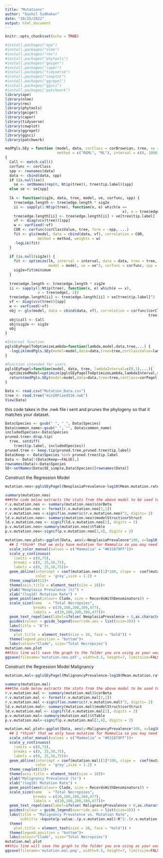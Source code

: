 ```yaml
---
title: "Mutations"
author: "Sushil Sudhakar"
date: "10/25/2022"
output: html_document
---
```


```r
knitr::opts_chunk$set(echo = TRUE)
```

```r
#install.packages("ape")
#install.packages("nlme")
#install.packages("rms")
#install.packages("phytools")
#install.packages("geiger")
#install.packages("caper")
#install.packages("tidyverse")
#install.packages("cowplot")
#install.packages("ggrepel")
#install.packages("ggsci")
#install.packages("patchwork")
library(ape)
library(nlme)
library(rms)
library(phytools)
library(geiger)
library(caper)
library(tidyverse)
library(cowplot)
library(ggrepel)
library(ggsci)
library(patchwork)
```

```r
modPgls.SEy = function (model, data, corClass = corBrownian, tree, se = NULL, 
                        method = c("REML", "ML"), interval = c(0, 1000), corClassValue=1, sig2e=NULL, ...) 
{
  Call <- match.call()
  corfunc <- corClass
  spp <- rownames(data)
  data <- cbind(data, spp)
  if (is.null(se)) 
    se <- setNames(rep(0, Ntip(tree)), tree$tip.label)[spp]
  else se <- se[spp]
  
  lk <- function(sig2e, data, tree, model, ve, corfunc, spp) {
    tree$edge.length <- tree$edge.length * sig2e
    ii <- sapply(1:Ntip(tree), function(x, e) which(e == 
                                                      x), e = tree$edge[, 2])
    tree$edge.length[ii] <- tree$edge.length[ii] + ve[tree$tip.label]
    vf <- diag(vcv(tree))[spp]
    w <- varFixed(~vf)
    COR <- corfunc(corClassValue, tree, form = ~spp, ...)
    fit <- gls(model, data = cbind(data, vf), correlation = COR, 
               method = method, weights = w)
    -logLik(fit)
  }
  
  if (is.null(sig2e)) {
    fit <- optimize(lk, interval = interval, data = data, tree = tree, 
                    model = model, ve = se^2, corfunc = corfunc, spp = spp)
    sig2e=fit$minimum
  }
  
  tree$edge.length <- tree$edge.length * sig2e
  ii <- sapply(1:Ntip(tree), function(x, e) which(e == x), 
               e = tree$edge[, 2])
  tree$edge.length[ii] <- tree$edge.length[ii] + se[tree$tip.label]^2
  vf <- diag(vcv(tree))[spp]
  w <- varFixed(~vf)
  obj <- gls(model, data = cbind(data, vf), correlation = corfunc(corClassValue, 
                                                                  tree, form = ~spp, ...), weights = w, method = method)
  obj$call <- Call
  obj$sig2e <- sig2e
  obj
}

#Internal function
pglsSEyPagelToOptimizeLambda=function(lambda,model,data,tree,...) {
  -logLik(modPgls.SEy(model=model,data=data,tree=tree,corClassValue=lambda,corClass=corPagel,fixed=T,...)) #Returns -logLikelihood of the pgls.SEy model with lambda fixed to the value of the lambda argument. sig2e will be optimized within modPgls.SEy unless given as an argument here
}

#Function intended for users
pglsSEyPagel=function(model, data, tree, lambdaInterval=c(0,1),...){
  optimizedModel=optimize(pglsSEyPagelToOptimizeLambda,lambdaInterval,model=model,data=data,tree=tree,...) #Optimizes lambda in the lambdaInterval using the pglsSEyPagelToOptimizeLambda function
  return(modPgls.SEy(model=model,data=data,tree=tree,corClass=corPagel,fixed=T,corClassValue=optimizedModel$minimum,...)) #Returns the final model fit
}
```

```r
Data <- read.csv("Mutation_Data.csv")
tree <- read.tree("min20Fixed516.nwk")
View(Data)
```


this code takes in the .nwk file i sent and prunes the phylogeny so that it matches your dataset.
```r
Data$Species <- gsub(" ", "_", Data$Species) 
Data$common_name<-gsub("_", "", Data$common_name)
includedSpecies<-Data$Species
pruned.tree<-drop.tip(
  tree, setdiff(
    tree$tip.label, includedSpecies))
pruned.tree <- keep.tip(pruned.tree,pruned.tree$tip.label)
Data$Keep <- Data$Species %in% pruned.tree$tip.label
Data <- Data[!(Data$Keep==FALSE),]
rownames(Data)<-Data$Species
SE<-setNames(Data$SE_simple,Data$Species)[rownames(Data)]
```

Construct the Regression Model    
```r
mutation.neo<-pglsSEyPagel(NeoplasiaPrevalence~log10(Mean.mutation.rate..SBS.genome.year.),data=Data,tree=pruned.tree,se=SE,method = "ML")
```

```r
summary(mutation.neo) 
###the code below extracts the stats from the above model to be used to construct the regression graph
r.v.mutation.neo <- summary(mutation.neo)$corBeta
r.v.mutation.neo <- format(r.v.mutation.neo[2,1])
r.v.mutation.neo <-signif(as.numeric(r.v.mutation.neo)^2, digits= 2)
ld.v.mutation.neo<- summary(mutation.neo)$modelStruct$corStruct
ld.v.mutation.neo <- signif(ld.v.mutation.neo[1], digits = 2)
p.v.mutation.neo<-summary(mutation.neo)$tTable
p.v.mutation.neo<-signif(p.v.mutation.neo[2,4], digits = 2)
```

```r
mutation.neo.plot<-ggplot(Data, aes(y=NeoplasiaPrevalence*100, x=log10(Mean.mutation.rate..SBS.genome.year.)))+
  ## I *think* that we only have mutation for Mammalia so you may need to change the line below
  scale_color_manual(values = c("Mammalia" = "#631879FF"))+
  scale_y_continuous(
    limits = c(0,75),
    breaks = c(0, 25,50,75),
    labels = c(0, 25,50,75))+
  geom_abline(intercept = coef(mutation.neo)[1]*100, slope =  coef(mutation.neo)[2]*100,
              color = 'grey',size = 1.2) +
  theme_cowplot(12)+
  theme(axis.title = element_text(size = 18))+
  ylab("Neoplasia Prevalence (%)") +
  xlab("(log10) Mutation Rate") +
  geom_point(aes(colour= Clade, size = RecordsWithDenominators)) +
  scale_size(name   = "Total Necropsies",
             breaks = c(20,100,200,300,477),
             labels =  c(20,100,200,300,477))+
  geom_text_repel(aes(label=ifelse( NeoplasiaPrevalence > 0,as.character(common_name),'')),max.overlaps = Inf,size=5, direction = "y")+
  guides(colour = guide_legend(override.aes = list(size=3))) +
  labs(title = "A")+
  theme(
    plot.title = element_text(size = 20, face = "bold")) +
  theme(legend.position = "bottom")+
  labs(colour="Clade", size="Total Necropsies")
mutation.neo.plot
##this line will save the graph to the folder you are using as your working directory
ggsave(filename='mutation.neo.pdf', width=9.5, height=7, limitsize=FALSE,bg="white")
```
Construct the Regression Model  Malignancy  
```r
mutation.mal<-pglsSEyPagel(MalignancyPrevalence~log10(Mean.mutation.rate..SBS.genome.year.),data=Data,tree=pruned.tree,se=SE,method = "ML")
```


```r
summary(mutation.mal) 
###the code below extracts the stats from the above model to be used to construct the regression graph
r.v.mutation.mal <- summary(mutation.mal)$corBeta
r.v.mutation.mal <- format(r.v.mutation.mal[2,1])
r.v.mutation.mal <-signif(as.numeric(r.v.mutation.mal)^2, digits= 2)
ld.v.mutation.mal<- summary(mutation.mal)$modelStruct$corStruct
ld.v.mutation.mal <- signif(ld.v.mutation.mal[1], digits = 3)
p.v.mutation.mal<-summary(mutation.mal)$tTable
p.v.mutation.mal<-signif(p.v.mutation.mal[2,4], digits = 2)
```

```r



mutation.mal.plot<-ggplot(Data, aes(y=MalignancyPrevalence*100, x=log10(Mean.mutation.rate..SBS.genome.year.)))+
  ## I *think* that we only have mutation for Mammalia so you may need to change the line below
  scale_color_manual(values = c("Mammalia" = "#631879FF"))+
  scale_y_continuous(
    limits = c(0,75),
    breaks = c(0, 25,50,75),
    labels = c(0, 25,50,75))+
  geom_abline(intercept = coef(mutation.mal)[1]*100, slope =  coef(mutation.mal)[2]*100,
              color = 'grey',size = 1.2) +
  theme_cowplot(12)+
  theme(axis.title = element_text(size = 18))+
  ylab("Malignancy Prevalence (%)") +
  xlab("(log10) Mutation Rate") +
  geom_point(aes(colour= Clade, size = RecordsWithDenominators)) +
  scale_size(name   = "Total Necropsies",
             breaks = c(20,100,200,300,477),
             labels =  c(20,100,200,300,477))+
  geom_text_repel(aes(label=ifelse( MalignancyPrevalence > 0,as.character(common_name),'')),max.overlaps = Inf,size=5, direction = "y")+
  guides(colour = guide_legend(override.aes = list(size=3))) +
  labs(title = "Malignancy Prevalence vs. Mutation Rate",  
       subtitle =bquote(p-value:.(p.v.mutation.mal)~R^2:.(r.v.mutation.mal)~Lambda:.(ld.v.mutation.mal))) +
  theme(
    plot.title = element_text(size = 20, face = "bold")) +
  theme(legend.position = "bottom")+
  labs(colour="Clade", size="Total Necropsies")
mutation.mal.plot
##this line will save the graph to the folder you are using as your working directory
ggsave(filename='mutation.mal.png', width=9.5, height=7, limitsize=FALSE,bg="white")
```





